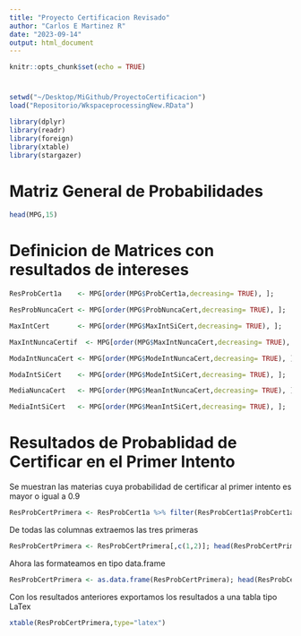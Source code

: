 ```yaml
---
title: "Proyecto Certificacion Revisado"
author: "Carlos E Martinez R"
date: "2023-09-14"
output: html_document
---
```


```r
knitr::opts_chunk$set(echo = TRUE)
```


# 

```r
setwd("~/Desktop/MiGithub/ProyectoCertificacion")
load("Repositorio/WkspaceprocessingNew.RData")
```

```r
library(dplyr)
library(readr)
library(foreign)
library(xtable)
library(stargazer)
```
  
# Matriz General de Probabilidades
  
```r
head(MPG,15)
```

# Definicion de Matrices con resultados de intereses

```r
ResProbCert1a    <- MPG[order(MPG$ProbCert1a,decreasing= TRUE), ];       head(ResProbCert1a,30);    # si
```

```r
ResProbNuncaCert <- MPG[order(MPG$ProbNuncaCert,decreasing= TRUE), ];    head(ResProbNuncaCert,30); # si
```

```r

MaxIntCert       <- MPG[order(MPG$MaxIntSiCert,decreasing= TRUE), ];     head(MaxIntCert,30);      # si
```

```r
MaxIntNuncaCertif  <- MPG[order(MPG$MaxIntNuncaCert,decreasing= TRUE), ];  head(MaxIntNuncaCertif,30); # si

```

```r
ModaIntNuncaCert <- MPG[order(MPG$ModeIntNuncaCert,decreasing= TRUE), ]; head(ModaIntNuncaCert,30) # si
```

```r
ModaIntSiCert    <- MPG[order(MPG$ModeIntSiCert,decreasing= TRUE), ];    head(ModaIntSiCert,30)    # si

```

```r
MediaNuncaCert   <- MPG[order(MPG$MeanIntNuncaCert,decreasing= TRUE), ]; head(MediaNuncaCert,30);  # si
```

```r
MediaIntSiCert   <- MPG[order(MPG$MeanIntSiCert,decreasing= TRUE), ];    head(MediaIntSiCert,30)   # si
```

# Resultados de Probablidad de Certificar en el Primer Intento

Se muestran las materias cuya probabilidad de certificar al primer intento es mayor o igual a $0.9$

```r
ResProbCertPrimera <- ResProbCert1a %>% filter(ResProbCert1a$ProbCert1a>=0.9); head(ResProbCertPrimera,30)

```

De todas las columnas extraemos las tres primeras

```r
ResProbCertPrimera <- ResProbCertPrimera[,c(1,2)]; head(ResProbCertPrimera,30);

```

Ahora las formateamos en tipo data.frame

```r
ResProbCertPrimera <- as.data.frame(ResProbCertPrimera); head(ResProbCertPrimera,30)

```

Con los resultados anteriores exportamos los resultados a una tabla tipo LaTex

```r
xtable(ResProbCertPrimera,type="latex")

```

```r

```

```r

```

```r

```

```r

```

```r

```

```r

```

```r

```

```r

```

```r

```

```r

```

```r

```

```r

```

```r

```

```r

```

```r

```

```r

```

```r

```

```r

```

